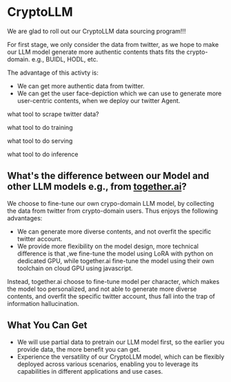 # CryptoLLM

We are glad to roll out our CryptoLLM data sourcing program!!!

For first stage, we only consider the data from twitter, as we hope to make our LLM model generate more authentic contents thats fits the crypto-domain. e.g., BUIDL, HODL, etc.

The advantage of this activty is:
- We can get more authentic data from twitter.
- We can get the user face-depiction which we can use to generate more user-centric contents, when we deploy our twitter Agent.


what tool to scrape twitter data?

what tool to do training 

what tool to do serving

what tool to do inference


## What's the difference between our Model and other LLM models e.g., from [together.ai](https://together.ai/)?

We choose to fine-tune our own crypo-domain LLM model, by collecting the data from twitter from crypto-domain users. Thus enjoys the following advantages:

- We can generate more diverse contents, and not overfit the specific twitter account.
- We provide more flexibility on the model design, more technical difference is that ,we fine-tune the model using LoRA with python on dedicated GPU, while together.ai fine-tune the model using their own toolchain on cloud GPU using javascript.

Instead, together.ai choose to fine-tune model per character, which makes the model too personalized, and not able to generate more diverse contents, and overfit the specific twitter account, thus fall into the trap of information hallucination.



## What You Can Get

- We will use partial data to pretrain our LLM model first, so the earlier you provide data, the more benefit you can get.
- Experience the versatility of our CryptoLLM model, which can be flexibly deployed across various scenarios, enabling you to leverage its capabilities in different applications and use cases.

